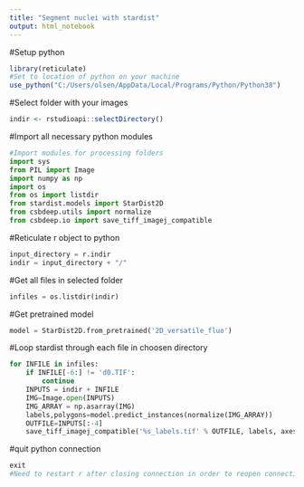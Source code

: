```yaml
---
title: "Segment nuclei with stardist"
output: html_notebook
---
```


#Setup python
```r
library(reticulate)
#Set to location of python on your machine
use_python("C:/Users/olsen/AppData/Local/Programs/Python/Python38")
```

#Select folder with your images
```r
indir <- rstudioapi::selectDirectory()
```

#Import all necessary python modules
```python
#Import modules for processing folders
import sys
from PIL import Image
import numpy as np
import os
from os import listdir
from stardist.models import StarDist2D
from csbdeep.utils import normalize
from csbdeep.io import save_tiff_imagej_compatible
```

#Reticulate r object to python
```python
input_directory = r.indir
indir = input_directory + "/"
```


#Get all files in selected folder 
```python
infiles = os.listdir(indir)
```

#Get pretrained model
```python
model = StarDist2D.from_pretrained('2D_versatile_fluo')
```

#Loop stardist through each file in choosen directory
```python
for INFILE in infiles:
    if INFILE[-6:] != 'd0.TIF':
        continue
    INPUTS = indir + INFILE
    IMG=Image.open(INPUTS)
    IMG_ARRAY = np.asarray(IMG)
    labels,polygons=model.predict_instances(normalize(IMG_ARRAY))
    OUTFILE=INPUTS[:-4]
    save_tiff_imagej_compatible('%s_labels.tif' % OUTFILE, labels, axes='YX')
```

#quit python connection
```python
exit
#Need to restart r after closing connection in order to reopen connection
```
